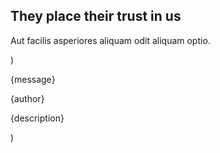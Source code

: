   <section py="8|12|16|24" {...props}>
    <Container>
      <h2 variant="heading.h2" m="0" textAlign="center">
        They place their trust in us
      </h2>
      <p fontSize="xl|2xl" mt="2" textAlign="center">
        Aut facilis asperiores aliquam odit aliquam optio.
      </p>
      <Grid col="1|2" gap="8" mt="8">
        <Testimonial
          author="Luca Henderson"
          description="New York"
          message="Praesent sapien massa, convallis a pellentesque nec, egestas non
                nisi. Curabitur arcu erat, accumsan id imperdiet porttitor sem."
        />
        <Testimonial
          author="Jeffrey Boyer"
          description="San Francisco"
          message="Donec sollicitudin molestie malesuada. Curabitur non nulla sit amet nisl tempus convallis quis ac lectus. Lorem ipsum dolor sit amet."
        />
      </Grid>
    </Container>
  </section>
)

  <div position="relative" bg="muted" rounded="lg" p="6" {...props}>
    <p m="0">{message}</p>
    <p m="0" mt="4" fontSize="xl" fontWeight="semibold">
      {author}
    </p>
    <p m="0" fontSize="md">
      {description}
    </p>
  </div>
)
